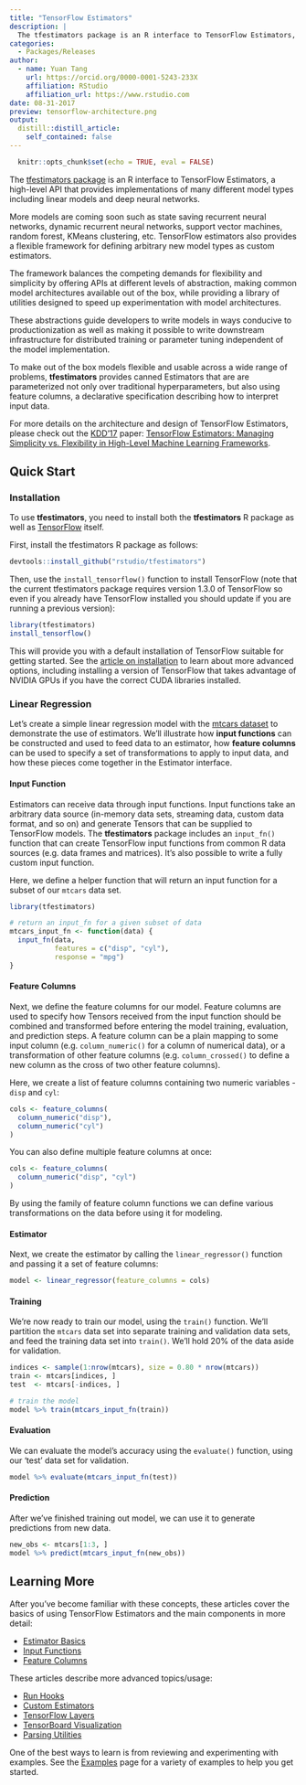 ```yaml
---
title: "TensorFlow Estimators"
description: |
  The tfestimators package is an R interface to TensorFlow Estimators, a high-level API that provides implementations of many different model types including linear models and deep neural networks. 
categories:
  - Packages/Releases
author:
  - name: Yuan Tang
    url: https://orcid.org/0000-0001-5243-233X
    affiliation: RStudio
    affiliation_url: https://www.rstudio.com
date: 08-31-2017
preview: tensorflow-architecture.png
output:
  distill::distill_article:
    self_contained: false
---
```


```r
  knitr::opts_chunk$set(echo = TRUE, eval = FALSE)
```

The [tfestimators package](https://tensorflow.rstudio.com/tfestimators) is an R interface to TensorFlow Estimators, a high-level API that provides implementations of many different model types including linear models and deep neural networks. 

More models are coming soon such as state saving recurrent neural networks, dynamic recurrent neural networks, support vector machines, random forest, KMeans clustering, etc. TensorFlow estimators also provides a flexible framework for defining arbitrary new model types as custom estimators.

The framework balances the competing demands for flexibility and simplicity by offering APIs at different levels of abstraction, making common model architectures available out of the box, while providing a library of utilities designed to speed up experimentation with model architectures. 

These abstractions guide developers to write models in ways conducive to productionization as well as making it possible to write downstream infrastructure for distributed training or parameter tuning independent of the model implementation. 

To make out of the box models flexible and usable across a wide range of problems, **tfestimators** provides canned Estimators that are are parameterized not only over traditional hyperparameters, but also using feature columns, a declarative specification describing how to interpret input data.

For more details on the architecture and design of TensorFlow Estimators, please check out the [KDD'17](http://www.kdd.org/kdd2017/) paper: [TensorFlow Estimators: Managing Simplicity vs. Flexibility in High-Level Machine Learning Frameworks](http://terrytangyuan.github.io/data/papers/tf-estimators-kdd-paper.pdf).

## Quick Start

### Installation

To use **tfestimators**, you need to install both the **tfestimators** R package as well as [TensorFlow](https://rstudio.github.io/tensorflow/) itself.

First, install the tfestimators R package as follows:

```r
devtools::install_github("rstudio/tfestimators")
```

Then, use the `install_tensorflow()` function to install TensorFlow (note that the current tfestimators package requires version 1.3.0 of TensorFlow so even if you already have TensorFlow installed you should update if you are running a previous version):

 
```r
library(tfestimators)
install_tensorflow()
```

This will provide you with a default installation of TensorFlow suitable for getting started. See the [article on installation](https://tensorflow.rstudio.com/installation.html) to learn about more advanced options, including installing a version of TensorFlow that takes advantage of NVIDIA GPUs if you have the correct CUDA libraries installed.

### Linear Regression

Let's create a simple linear regression model with the [mtcars dataset](https://stat.ethz.ch/R-manual/R-devel/library/datasets/html/mtcars.html) to demonstrate the use of estimators. We'll illustrate how **input functions** can be constructed and used to feed data to an estimator, how **feature columns** can be used to specify a set of transformations to apply to input data, and how these pieces come together in the Estimator interface.

#### Input Function

Estimators can receive data through input functions. Input functions take an arbitrary data source (in-memory data sets, streaming data, custom data format, and so on) and generate Tensors that can be supplied to TensorFlow models. The **tfestimators** package includes an `input_fn()` function that can create TensorFlow input functions from common R data sources (e.g. data frames and matrices). It’s also possible to write a fully custom input function. 

Here, we define a helper function that will return an input function for a subset of our `mtcars` data set.

```r
library(tfestimators)

# return an input_fn for a given subset of data
mtcars_input_fn <- function(data) {
  input_fn(data, 
           features = c("disp", "cyl"), 
           response = "mpg")
}
```

#### Feature Columns

Next, we define the feature columns for our model. Feature columns are used to specify how Tensors received from the input function should be combined and transformed before entering the model training, evaluation, and prediction steps. A feature column can be a plain mapping to some input column (e.g. `column_numeric()` for a column of numerical data), or a transformation of other feature columns (e.g. `column_crossed()` to define a new column as the cross of two other feature columns).

Here, we create a list of feature columns containing two numeric variables - `disp` and `cyl`:

```r
cols <- feature_columns(
  column_numeric("disp"),
  column_numeric("cyl")
)
```

You can also define multiple feature columns at once:

```r
cols <- feature_columns( 
  column_numeric("disp", "cyl")
)
```

By using the family of feature column functions we can define various transformations on the data before using it for modeling.

#### Estimator

Next, we create the estimator by calling the `linear_regressor()` function and passing it a set of feature columns:

```r
model <- linear_regressor(feature_columns = cols)
```


#### Training

We're now ready to train our model, using the `train()` function. We'll partition the `mtcars` data set into separate training and validation data sets, and feed the training data set into `train()`. We'll hold 20% of the data aside for validation.

```r
indices <- sample(1:nrow(mtcars), size = 0.80 * nrow(mtcars))
train <- mtcars[indices, ]
test  <- mtcars[-indices, ]

# train the model
model %>% train(mtcars_input_fn(train))
```

#### Evaluation

We can evaluate the model's accuracy using the `evaluate()` function, using our 'test' data set for validation.

```r
model %>% evaluate(mtcars_input_fn(test))
```

#### Prediction

After we've finished training out model, we can use it to generate predictions from new data.

```r
new_obs <- mtcars[1:3, ]
model %>% predict(mtcars_input_fn(new_obs))
```


## Learning More

After you've become familiar with these concepts, these articles cover the basics of using TensorFlow Estimators and the main components in more detail:

- [Estimator Basics](https://tensorflow.rstudio.com/tfestimators/articles/estimator_basics.html)
- [Input Functions](https://tensorflow.rstudio.com/tfestimators/articles/input_functions.html)
- [Feature Columns](https://tensorflow.rstudio.com/tfestimators/articles/feature_columns.html)

These articles describe more advanced topics/usage:

- [Run Hooks](https://tensorflow.rstudio.com/tfestimators/articles/run_hooks.html)
- [Custom Estimators](https://tensorflow.rstudio.com/tfestimators/articles/creating_estimators.html)
- [TensorFlow Layers](https://tensorflow.rstudio.com/tfestimators/articles/layers.html)
- [TensorBoard Visualization](https://tensorflow.rstudio.com/tfestimators/articles/tensorboard.html)
- [Parsing Utilities](https://tensorflow.rstudio.com/tfestimators/articles/parsing_spec.html)

One of the best ways to learn is from reviewing and experimenting with examples. See the [Examples](https://tensorflow.rstudio.com/tfestimators/articles/examples/index.html) page for a variety of examples to help you get started.


